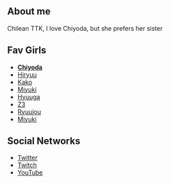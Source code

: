 ==About me==
Chilean TTK, I love Chiyoda, but she prefers her sister
==Fav Girls ==
* '''[[Chiyoda]]'''
* [[Hiryuu]]
* [[Kako]]
* [[Miyuki]]
* [[Hyuuga]]
* [[Z3]]
* [[Ryuujou]]
* [[Miyuki]]

== ​Social Networks==
* [https://twitter.com/Tamon_Yamaguchi Twitter]
* [https://www.twitch.tv/cristtk Twitch]
* [https://www.youtube.com/channel/UCLIQTXR63Eq3NLvKOhOx3oA YouTube]